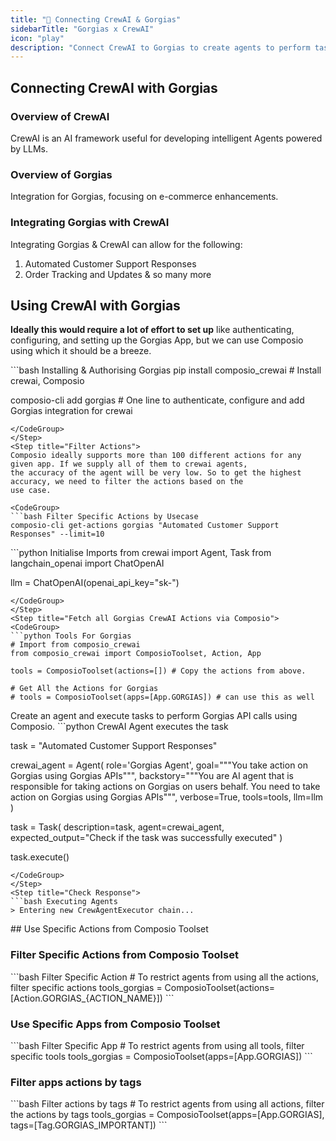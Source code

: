 ```yaml
---
title: "🚀 Connecting CrewAI & Gorgias"
sidebarTitle: "Gorgias x CrewAI"
icon: "play"
description: "Connect CrewAI to Gorgias to create agents to perform tasks using natural language"
---
```


## Connecting CrewAI with Gorgias

### Overview of CrewAI

CrewAI is an AI framework useful for developing intelligent Agents powered by LLMs.

### Overview of Gorgias

Integration for Gorgias, focusing on e-commerce enhancements.

### Integrating Gorgias with CrewAI

Integrating Gorgias & CrewAI can allow for the following:

1. Automated Customer Support Responses
2. Order Tracking and Updates
& so many more

## Using CrewAI with Gorgias

<Steps>
<Step title="Setting Up the Environment">

**Ideally this would require a lot of effort to set up** like authenticating, configuring, and setting up the Gorgias App, but we can use Composio using which it should be a breeze.

<CodeGroup>
```bash Installing & Authorising Gorgias
pip install composio_crewai # Install crewai, Composio 

composio-cli add gorgias # One line to authenticate, configure and add Gorgias integration for crewai
```
</CodeGroup>
</Step>
<Step title="Filter Actions">
Composio ideally supports more than 100 different actions for any given app. If we supply all of them to crewai agents, 
the accuracy of the agent will be very low. So to get the highest accuracy, we need to filter the actions based on the 
use case.

<CodeGroup>
```bash Filter Specific Actions by Usecase
composio-cli get-actions gorgias "Automated Customer Support Responses" --limit=10
```
</CodeGroup>

</Step>
<Step title="Import Base Packages">

<CodeGroup>
```python Initialise Imports
from crewai import Agent, Task
from langchain_openai import ChatOpenAI

llm = ChatOpenAI(openai_api_key="sk-<OPENAI KEY>")
```
</CodeGroup>
</Step>
<Step title="Fetch all Gorgias CrewAI Actions via Composio">
<CodeGroup>
```python Tools For Gorgias
# Import from composio_crewai
from composio_crewai import ComposioToolset, Action, App

tools = ComposioToolset(actions=[]) # Copy the actions from above. 

# Get All the Actions for Gorgias
# tools = ComposioToolset(apps=[App.GORGIAS]) # can use this as well
```
</CodeGroup>
</Step>
<Step title="Execute the Agent">
Create an agent and execute tasks to perform Gorgias API calls using Composio. 
<CodeGroup>
```python CrewAI Agent executes the task

task = "Automated Customer Support Responses"

crewai_agent = Agent(
    role='Gorgias Agent',
    goal="""You take action on Gorgias using Gorgias APIs""",
    backstory="""You are AI agent that is responsible for taking actions on Gorgias on users behalf. You need to take action on Gorgias using Gorgias APIs""",
    verbose=True,
    tools=tools,
    llm=llm
)

task = Task(
    description=task,
    agent=crewai_agent,
    expected_output="Check if the task was successfully executed"
)

task.execute()
```
</CodeGroup>
</Step>
<Step title="Check Response">
```bash Executing Agents
> Entering new CrewAgentExecutor chain...
```
</Step>
</Steps>
## Use Specific Actions from Composio Toolset

### Filter Specific Actions from Composio Toolset

<CodeGroup>
```bash Filter Specific Action
# To restrict agents from using all the actions, filter specific actions
tools_gorgias = ComposioToolset(actions=[Action.GORGIAS_{ACTION_NAME}])
```
</CodeGroup>

### Use Specific Apps from Composio Toolset
<CodeGroup>
```bash Filter Specific App
# To restrict agents from using all tools, filter specific tools
tools_gorgias = ComposioToolset(apps=[App.GORGIAS])
```
</CodeGroup>

### Filter apps actions by tags 
<CodeGroup>
```bash Filter actions by tags
# To restrict agents from using all actions, filter the actions by tags
tools_gorgias = ComposioToolset(apps=[App.GORGIAS], tags=[Tag.GORGIAS_IMPORTANT])
```
</CodeGroup>